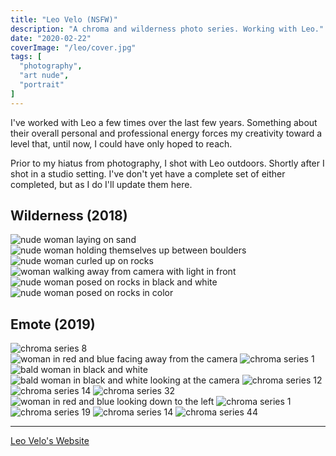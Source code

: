 ```yaml
---
title: "Leo Velo (NSFW)"
description: "A chroma and wilderness photo series. Working with Leo."
date: "2020-02-22"
coverImage: "/leo/cover.jpg"
tags: [
  "photography",
  "art nude",
  "portrait"
]
---
```


I've worked with Leo a few times over the last few years. Something about their overall personal and professional energy forces my creativity toward a level that, until now, I could have only hoped to reach.

Prior to my hiatus from photography, I shot with Leo outdoors. Shortly after I shot in a studio setting. I've don't yet have a complete set of either completed, but as I do I'll update them here.

## Wilderness (2018)

<div data-gallery data-align="wide">
  <img src="/leo/wilderness-1.jpg" alt="nude woman laying on sand" />
  <img src="/leo/wilderness-4.jpg" alt="nude woman holding themselves up between boulders" />
  <img src="/leo/wilderness-2.jpg" alt="nude woman curled up on rocks" />
  <img src="/leo/wilderness-3.jpg" alt="woman walking away from camera with light in front" />
  <img src="/leo/wilderness-5.jpg" alt="nude woman posed on rocks in black and white" />
  <img src="/leo/wilderness-6.jpg" alt="nude woman posed on rocks in color" />
</div>

## Emote (2019)
  <img src="/leo/chroma-9.jpg" alt="chroma series 8" data-align="wide"  />

<div data-gallery data-align="wide">
  <img src="/leo/chroma-2.jpg" alt="woman in red and blue facing away from the camera" />
  <img src="/leo/chroma-1.jpg" alt="chroma series 1" />
  <img src="/leo/chroma-3.jpg" alt="bald woman in black and white" />
  <img src="/leo/chroma-4.jpg" alt="bald woman in black and white looking at the camera" />
  <img src="/leo/chroma-8.jpg" alt="chroma series 12" />
  <img src="/leo/chroma-5.jpg" alt="chroma series 14" />
  <img src="/leo/chroma-6.jpg" alt="chroma series 32" />
  <img src="/leo/chroma-7.jpg" alt="woman in red and blue looking down to the left" />
  <img src="/leo/chroma-10.jpg" alt="chroma series 1" />
  <img src="/leo/chroma-12.jpg" alt="chroma series 19" />
  <img src="/leo/chroma-11.jpg" alt="chroma series 14" />
  <img src="/leo/chroma-13.jpg" alt="chroma series 44" />
</div>

<hr />

[Leo Velo's Website](https://www.leovelo.com/)
